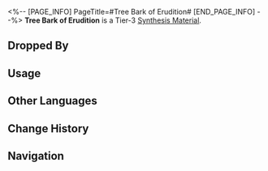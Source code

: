 <%-- [PAGE_INFO]
PageTitle=#Tree Bark of Erudition#
[END_PAGE_INFO] --%>
{{Item Infobox
|id          = 182006
|image       = Item Tree Bark of Erudition.png
|type        = Synthesis Material
|invCategory = Other Materials
|rarity      = 3
|effect      = Tier 3 Synthesis Material
|description = Dried tree bark that seems to possess the power of Erudition.<br />Its creases tell the story of the years passed and the wisdom of nature.<br />It says a lot more when beaten into pulp used for papermaking.
|source1     = [[Robot Settlement: Automatons or other enemies]]
}}
{{Description|''"The wisdom of mankind is contained in this one word."''}}
'''Tree Bark of Erudition''' is a Tier-3 [[Synthesis Material]].

==Dropped By==
{{Dropped By}}

==Usage==
{{Craft Usage}}

==Other Languages==
{{Other Languages
|en   = Tree Bark of Erudition
|zhs  = 智识树皮
|zht  = 智識樹皮
|ja   = 知恵の樹皮
|ko   = 지식의 나무껍질
|es   = Corteza de árbol de la Erudición
|fr   = Écorce d'arbre de l'Érudition
|ru   = Древесная кора Эрудиции
|th   = Tree Bark of Erudition
|vi   = Vỏ Cây Tri Thức
|de   = Baumrinde der Gelehrsamkeit
|id   = Tree Bark of Erudition
|pt   = Casca de Árvore da Erudição
}}

==Change History==
{{Change History|2.0}}

==Navigation==
{{Synthesis Material Navbox}}
